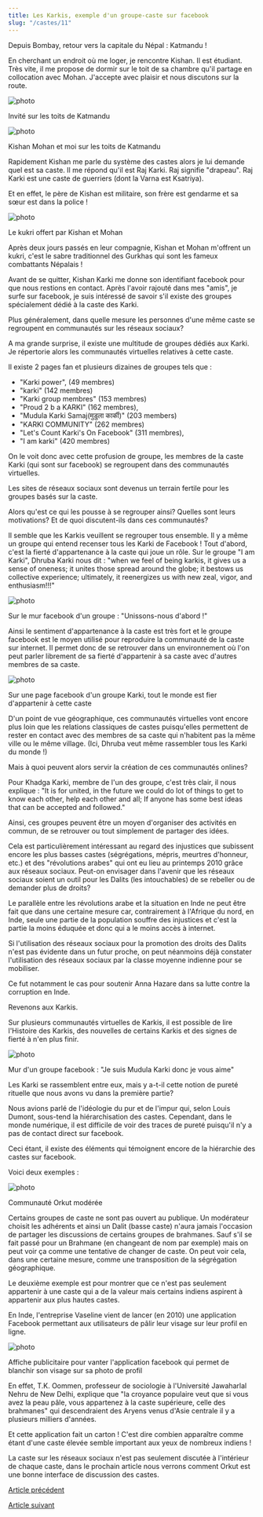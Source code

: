 ```yaml
---
title: Les Karkis, exemple d'un groupe-caste sur facebook
slug: "/castes/11"
---
```


Depuis Bombay, retour vers la capitale du Népal : Katmandu !

En cherchant un endroit où me loger, je rencontre Kishan. Il est étudiant. Très vite, il me propose de dormir sur le toit de sa chambre qu'il partage en collocation avec Mohan. J'accepte avec plaisir et nous discutons sur la route.

![photo](./images/n_IMG_2346.JPG)

<div class="img-caption">Invité sur les toits de Katmandu</div>

![photo](./images/n_Olivier_Kisshan_Mohan.JPG)

<div class="img-caption">Kishan Mohan et moi sur les toits de Katmandu</div>

Rapidement Kishan me parle du système des castes alors je lui demande quel est sa caste. Il me répond qu'il est Raj Karki. Raj signifie "drapeau". Raj Karki est une caste de guerriers (dont la Varna est Ksatriya).

Et en effet, le père de Kishan est militaire, son frère est gendarme et sa sœur est dans la police !

![photo](./images/n_Kukri.JPG)

<div class="img-caption">Le kukri offert par Kishan et Mohan</div>

Après deux jours passés en leur compagnie, Kishan et Mohan m'offrent un kukri, c'est le sabre traditionnel des Gurkhas qui sont les fameux combattants Népalais !

Avant de se quitter, Kishan Karki me donne son identifiant facebook pour que nous restions en contact. Après l'avoir rajouté dans mes "amis", je surfe sur facebook, je suis intéressé de savoir s'il existe des groupes spécialement dédié à la caste des Karki.

Plus généralement, dans quelle mesure les personnes d'une même caste se regroupent en communautés sur les réseaux sociaux?

A ma grande surprise, il existe une multitude de groupes dédiés aux Karki. Je répertorie alors les communautés virtuelles relatives à cette caste.

Il existe 2 pages fan et plusieurs dizaines de groupes tels que :

- "Karki power", (49 membres)
- "karki" (142 membres)
- "Karki group membres" (153 membres)
- "Proud 2 b a KARKI" (162 membres),
- "Mudula Karki Samaj(मुडुला कार्की)" (203 members)
- "KARKI COMMUNITY" (262 membres)
- "Let's Count Karki's On Facebook" (311 membres),
- "I am karki" (420 membres)

On le voit donc avec cette profusion de groupe, les membres de la caste Karki (qui sont sur facebook) se regroupent dans des communautés virtuelles.

Les sites de réseaux sociaux sont devenus un terrain fertile pour les groupes basés sur la caste.

Alors qu'est ce qui les pousse à se regrouper ainsi? Quelles sont leurs motivations? Et de quoi discutent-ils dans ces communautés?

Il semble que les Karkis veuillent se regrouper tous ensemble. Il y a même un groupe qui entend recenser tous les Karki de Facebook ! Tout d'abord, c'est la fierté d'appartenance à la caste qui joue un rôle. Sur le groupe "I am Karki", Dhruba Karki nous dit : "when we feel of being karkis, it gives us a sense of oneness; it unites those spread around the globe; it bestows us collective experience; ultimately, it reenergizes us with new zeal, vigor, and enthusiasm!!!"

![photo](./images/n_ie_lets_united.JPG)

<div class="img-caption">
  Sur le mur facebook d'un groupe : "Unissons-nous d'abord !"
</div>

Ainsi le sentiment d'appartenance à la caste est très fort et le groupe facebook est le moyen utilisé pour reproduire la communauté de la caste sur internet. Il permet donc de se retrouver dans un environnement où l'on peut parler librement de sa fierté d'appartenir à sa caste avec d'autres membres de sa caste.

![photo](./images/Karki_communite_facebook_proud.JPG)

<div class="img-caption">
  Sur une page facebook d'un groupe Karki, tout le monde est fier d'appartenir à
  cette caste
</div>

D'un point de vue géographique, ces communautés virtuelles vont encore plus loin que les relations classiques de castes puisqu'elles permettent de rester en contact avec des membres de sa caste qui n'habitent pas la même ville ou le même village. (Ici, Dhruba veut même rassembler tous les Karki du monde !)

Mais à quoi peuvent alors servir la création de ces communautés onlines?

Pour Khadga Karki, membre de l'un des groupe, c'est très clair, il nous explique : "It is for united, in the future we could do lot of things to get to know each other, help each other and all; If anyone has some best ideas that can be accepted and followed."

Ainsi, ces groupes peuvent être un moyen d'organiser des activités en commun, de se retrouver ou tout simplement de partager des idées.

Cela est particulièrement intéressant au regard des injustices que subissent encore les plus basses castes (ségrégations, mépris, meurtres d'honneur, etc.) et des "révolutions arabes" qui ont eu lieu au printemps 2010 grâce aux réseaux sociaux. Peut-on envisager dans l'avenir que les réseaux sociaux soient un outil pour les Dalits (les intouchables) de se rebeller ou de demander plus de droits?

Le parallèle entre les révolutions arabe et la situation en Inde ne peut être fait que dans une certaine mesure car, contrairement à l'Afrique du nord, en Inde, seule une partie de la population souffre des injustices et c'est la partie la moins éduquée et donc qui a le moins accès à internet.

Si l'utilisation des réseaux sociaux pour la promotion des droits des Dalits n'est pas évidente dans un futur proche, on peut néanmoins déjà constater l'utilisation des réseaux sociaux par la classe moyenne indienne pour se mobiliser.

Ce fut notamment le cas pour soutenir Anna Hazare dans sa lutte contre la corruption en Inde.

Revenons aux Karkis.

Sur plusieurs communautés virtuelles de Karkis, il est possible de lire l'Histoire des Karkis, des nouvelles de certains Karkis et des signes de fierté à n'en plus finir.

![photo](./images/n_Iam_mudula_karki_so_i_love_you.JPG)

<div class="img-caption">
  Mur d'un groupe facebook : "Je suis Mudula Karki donc je vous aime"
</div>

Les Karki se rassemblent entre eux, mais y a-t-il cette notion de pureté rituelle que nous avons vu dans la première partie?

Nous avions parlé de l'idéologie du pur et de l'impur qui, selon Louis Dumont, sous-tend la hiérarchisation des castes. Cependant, dans le monde numérique, il est difficile de voir des traces de pureté puisqu'il n'y a pas de contact direct sur facebook.

Ceci étant, il existe des éléments qui témoignent encore de la hiérarchie des castes sur facebook.

Voici deux exemples :

![photo](./images/communaute_mauderee_orkut.JPG)

<div class="img-caption">Communauté Orkut modérée</div>

Certains groupes de caste ne sont pas ouvert au publique. Un modérateur choisit les adhérents et ainsi un Dalit (basse caste) n'aura jamais l'occasion de partager les discussions de certains groupes de brahmanes. Sauf s'il se fait passé pour un Brahmane (en changeant de nom par exemple) mais on peut voir ça comme une tentative de changer de caste. On peut voir cela, dans une certaine mesure, comme une transposition de la ségrégation géographique.

Le deuxième exemple est pour montrer que ce n'est pas seulement appartenir à une caste qui a de la valeur mais certains indiens aspirent à appartenir aux plus hautes castes.

En Inde, l'entreprise Vaseline vient de lancer (en 2010) une application Facebook permettant aux utilisateurs de pâlir leur visage sur leur profil en ligne.

![photo](./images/n_vaseline_application_facebook.JPG)

<div class="img-caption">
  Affiche publicitaire pour vanter l'application facebook qui permet de blanchir
  son visage sur sa photo de profil
</div>

En effet, T.K. Oommen, professeur de sociologie à l'Université Jawaharlal Nehru de New Delhi, explique que "la croyance populaire veut que si vous avez la peau pâle, vous appartenez à la caste supérieure, celle des brahmanes" qui descendraient des Aryens venus d'Asie centrale il y a plusieurs milliers d'années.

Et cette application fait un carton ! C'est dire combien apparaître comme étant d'une caste élevée semble important aux yeux de nombreux indiens !

La caste sur les réseaux sociaux n'est pas seulement discutée à l'intérieur de chaque caste, dans le prochain article nous verrons comment Orkut est une bonne interface de discussion des castes.

[Article précédent](/castes/10)

[Article suivant](/castes/12)

